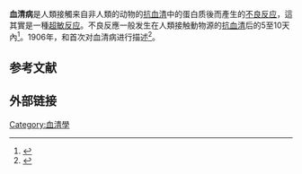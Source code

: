 {{Infobox medical condition (new)
| name            = 血清病
| synonyms        = 
| image           = 
| caption         = 
| pronounce       = 
| field           = [[血液學|血液學]]
| symptoms        = 
| complications   = 
| onset           = 
| duration        = 
| types           = 
| causes          = 
| risks           = 
| diagnosis       = 
| differential    = 
| prevention      = 
| treatment       = 
| medication      = 
| prognosis       = 
| frequency       = 
| deaths          = 
}}'''血清病'''是人類接觸来自非人類的动物的[[抗血清|抗血清]]中的蛋白质後而產生的[[药物不良反应|不良反应]]，這其實是一種[[超敏反應|超敏反应]]。不良反應一般发生在人類接触動物源的[[抗血清|抗血清]]后的5至10天內<ref name="pmid16504095">{{Cite journal|title=Serum sickness-like reaction associated with cefazolin|url=http://www.biomedcentral.com/1472-6904/6/3|journal=BMC Clin Pharmacol|doi=10.1186/1472-6904-6-3|year=2006|volume=6|pages=3|pmc=1397863|pmid=16504095|access-date=2021-01-13|archive-date=2015-11-25|archive-url=https://web.archive.org/web/20151125124258/http://www.biomedcentral.com/1472-6904/6/3|dead-url=no}}</ref>。1906年，{{link-en|克萊門斯·馮·皮爾奎|Clemens von Pirquet}}和{{link-en|贝拉·席克|Béla Schick}}首次对血清病进行描述<ref name="pmid11231202">{{Cite journal|title=Serum sickness|last=Jackson R|date=October 2000|journal=J Cutan Med Surg|issue=4|doi=10.1177/120347540000400411|volume=4|pages=223–5|pmid=11231202}}</ref>。

== 参考文献 ==
{{Reflist}}

== 外部链接 ==
{{Medical condition classification and resources|DiseasesDB=11970|ICD10={{ICD10|T|80|6|t|80}}|ICD9={{ICD9|999.5}}|OMIM=|MedlinePlus=000820|eMedicineSubj=med|eMedicineTopic=2105|MeshID=D012713}}

[[Category:血清學|Category:血清學]]